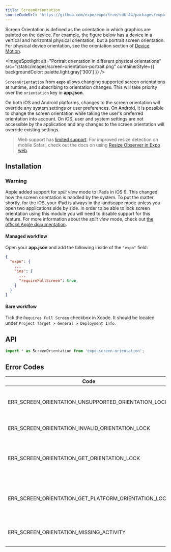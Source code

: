 ```yaml
---
title: ScreenOrientation
sourceCodeUrl: 'https://github.com/expo/expo/tree/sdk-44/packages/expo-screen-orientation'
---
```



Screen Orientation is defined as the orientation in which graphics are painted on the device. For example, the figure below has a device in a vertical and horizontal physical orientation, but a portrait screen orientation. For physical device orientation, see the orientation section of [Device Motion](devicemotion.mdx).

<ImageSpotlight alt="Portrait orientation in different physical orientations" src="/static/images/screen-orientation-portrait.png" containerStyle={{ backgroundColor: palette.light.gray['300'] }}  />

`ScreenOrientation` from **`expo`** allows changing supported screen orientations at runtime, and subscribing to orientation changes. This will take priority over the `orientation` key in **app.json**.

On both iOS and Android platforms, changes to the screen orientation will override any system settings or user preferences. On Android, it is possible to change the screen orientation while taking the user's preferred orientation into account. On iOS, user and system settings are not accessible by the application and any changes to the screen orientation will override existing settings.

> Web support has [limited support](https://caniuse.com/#feat=deviceorientation). For improved resize detection on mobile Safari, check out the docs on using [Resize Observer in Expo web](../../../guides/customizing-webpack.mdx#resizeobserver).

<PlatformsSection android emulator ios simulator web />

## Installation

<InstallSection packageName="expo-screen-orientation" />

### Warning

Apple added support for _split view_ mode to iPads in iOS 9. This changed how the screen orientation is handled by the system. To put the matter shortly, for the iOS, your iPad is always in the landscape mode unless you open two applications side by side. In order to be able to lock screen orientation using this module you will need to disable support for this feature. For more information about the _split view_ mode, check out [the official Apple documentation](https://support.apple.com/en-us/HT207582).

#### Managed workflow

Open your **app.json** and add the following inside of the `"expo"` field:

```json
{
  "expo": {
    ...
    "ios": {
      ...
      "requireFullScreen": true,
    }
  }
}
```

#### Bare workflow

Tick the `Requires Full Screen` checkbox in Xcode. It should be located under `Project Target > General > Deployment Info`.

## API

```js
import * as ScreenOrientation from 'expo-screen-orientation';
```

<APISection packageName="expo-screen-orientation" apiName="ScreenOrientation" />

## Error Codes

| Code                                                 | Description                                                                                      |
| ---------------------------------------------------- | ------------------------------------------------------------------------------------------------ |
| ERR_SCREEN_ORIENTATION_UNSUPPORTED_ORIENTATION_LOCK  | The platform does not support the [`OrientationLock`](#screenorientationorientationlock) policy. |
| ERR_SCREEN_ORIENTATION_INVALID_ORIENTATION_LOCK      | An invalid [`OrientationLock`](#screenorientationorientationlock) was passed in.                 |
| ERR_SCREEN_ORIENTATION_GET_ORIENTATION_LOCK          | __Android Only.__ An unknown error occurred when trying to get the orientation lock.             |
| ERR_SCREEN_ORIENTATION_GET_PLATFORM_ORIENTATION_LOCK | __Android Only.__ An unknown error occurred when trying to get the platform orientation lock.    |
| ERR_SCREEN_ORIENTATION_MISSING_ACTIVITY              | __Android Only.__ Could not get the current activity.                                            |
